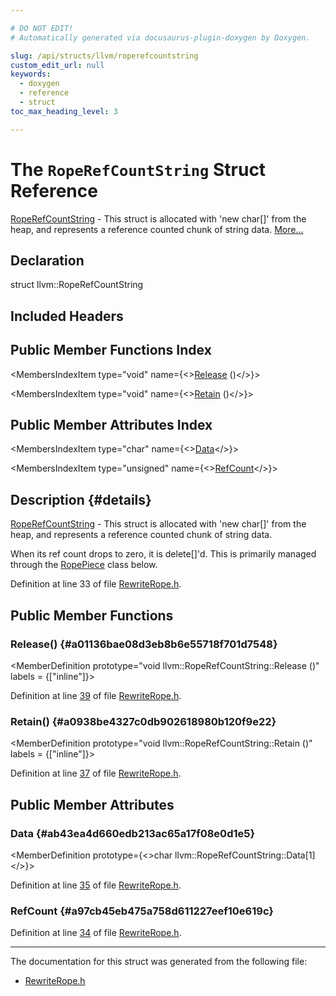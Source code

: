 ```yaml
---

# DO NOT EDIT!
# Automatically generated via docusaurus-plugin-doxygen by Doxygen.

slug: /api/structs/llvm/roperefcountstring
custom_edit_url: null
keywords:
  - doxygen
  - reference
  - struct
toc_max_heading_level: 3

---
```





# The `RopeRefCountString` Struct Reference

<DoxygenPage pluginConfig={pluginConfig}>

<a href="/docs/api/structs/llvm/roperefcountstring">RopeRefCountString</a> - This struct is allocated with &#39;new char&#91;&#93;&#39; from the heap, and represents a reference counted chunk of string data. <a href="#details">More...</a>

## Declaration

<CodeBlock>struct llvm::RopeRefCountString</CodeBlock>

## Included Headers

<IncludesList>
<IncludesListItem
  filePath="llvm/ADT/RewriteRope.h"
  permalink="/docs/api/files/include/include/llvm/include/llvm/adt/rewriterope-h"
  isLocal="true" />
</IncludesList>

## Public Member Functions Index

<MembersIndex>

<MembersIndexItem
  type="void"
  name={<><a href="#a01136bae08d3eb8b6e55718f701d7548">Release</a> ()</>}>
</MembersIndexItem>

<MembersIndexItem
  type="void"
  name={<><a href="#a0938be4327c0db902618980b120f9e22">Retain</a> ()</>}>
</MembersIndexItem>

</MembersIndex>

## Public Member Attributes Index

<MembersIndex>

<MembersIndexItem
  type="char"
  name={<><a href="#ab43ea4d660edb213ac65a17f08e0d1e5">Data</a></>}>
</MembersIndexItem>

<MembersIndexItem
  type="unsigned"
  name={<><a href="#a97cb45eb475a758d611227eef10e619c">RefCount</a></>}>
</MembersIndexItem>

</MembersIndex>

## Description {#details}

<a href="/docs/api/structs/llvm/roperefcountstring">RopeRefCountString</a> - This struct is allocated with &#39;new char&#91;&#93;&#39; from the heap, and represents a reference counted chunk of string data.

When its ref count drops to zero, it is delete&#91;&#93;&#39;d. This is primarily managed through the <a href="/docs/api/structs/llvm/ropepiece">RopePiece</a> class below.

Definition at line 33 of file <a href="/docs/api/files/include/include/llvm/include/llvm/adt/rewriterope-h">RewriteRope.h</a>.

<SectionDefinition>

## Public Member Functions

### Release() {#a01136bae08d3eb8b6e55718f701d7548}

<MemberDefinition
  prototype="void llvm::RopeRefCountString::Release ()"
  labels = {["inline"]}>

Definition at line <a href="/docs/api/files/include/include/llvm/include/llvm/adt/rewriterope-h/#l00039">39</a> of file <a href="/docs/api/files/include/include/llvm/include/llvm/adt/rewriterope-h">RewriteRope.h</a>.
</MemberDefinition>

### Retain() {#a0938be4327c0db902618980b120f9e22}

<MemberDefinition
  prototype="void llvm::RopeRefCountString::Retain ()"
  labels = {["inline"]}>

Definition at line <a href="/docs/api/files/include/include/llvm/include/llvm/adt/rewriterope-h/#l00037">37</a> of file <a href="/docs/api/files/include/include/llvm/include/llvm/adt/rewriterope-h">RewriteRope.h</a>.
</MemberDefinition>

</SectionDefinition>

<SectionDefinition>

## Public Member Attributes

### Data {#ab43ea4d660edb213ac65a17f08e0d1e5}

<MemberDefinition
  prototype={<>char llvm::RopeRefCountString::Data&#91;1&#93;</>}>

Definition at line <a href="/docs/api/files/include/include/llvm/include/llvm/adt/rewriterope-h/#l00035">35</a> of file <a href="/docs/api/files/include/include/llvm/include/llvm/adt/rewriterope-h">RewriteRope.h</a>.
</MemberDefinition>

### RefCount {#a97cb45eb475a758d611227eef10e619c}

<MemberDefinition
  prototype="unsigned llvm::RopeRefCountString::RefCount">

Definition at line <a href="/docs/api/files/include/include/llvm/include/llvm/adt/rewriterope-h/#l00034">34</a> of file <a href="/docs/api/files/include/include/llvm/include/llvm/adt/rewriterope-h">RewriteRope.h</a>.
</MemberDefinition>

</SectionDefinition>

<hr/>

The documentation for this struct was generated from the following file:

<ul>
<li><a href="/docs/api/files/include/include/llvm/include/llvm/adt/rewriterope-h">RewriteRope.h</a></li>
</ul>

</DoxygenPage>
